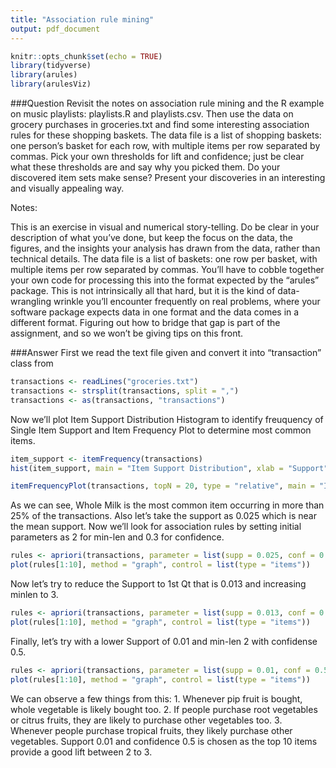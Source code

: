 ```yaml
---
title: "Association rule mining"
output: pdf_document
---
```


```r
knitr::opts_chunk$set(echo = TRUE)
library(tidyverse)
library(arules)
library(arulesViz)
```

###Question Revisit the notes on association rule mining and the R example on music playlists: playlists.R and playlists.csv. Then use the data on grocery purchases in groceries.txt and find some interesting association rules for these shopping baskets. The data file is a list of shopping baskets: one person's basket for each row, with multiple items per row separated by commas. Pick your own thresholds for lift and confidence; just be clear what these thresholds are and say why you picked them. Do your discovered item sets make sense? Present your discoveries in an interesting and visually appealing way.

Notes:

This is an exercise in visual and numerical story-telling. Do be clear in your description of what you've done, but keep the focus on the data, the figures, and the insights your analysis has drawn from the data, rather than technical details. The data file is a list of baskets: one row per basket, with multiple items per row separated by commas. You'll have to cobble together your own code for processing this into the format expected by the "arules" package. This is not intrinsically all that hard, but it is the kind of data-wrangling wrinkle you'll encounter frequently on real problems, where your software package expects data in one format and the data comes in a different format. Figuring out how to bridge that gap is part of the assignment, and so we won't be giving tips on this front.

###Answer First we read the text file given and convert it into "transaction" class from

```r
transactions <- readLines("groceries.txt")
transactions <- strsplit(transactions, split = ",")
transactions <- as(transactions, "transactions")
```

Now we'll plot Item Support Distribution Histogram to identify freuquency of Single Item Support and Item Frequency Plot to determine most common items.

```r
item_support <- itemFrequency(transactions)
hist(item_support, main = "Item Support Distribution", xlab = "Support")
```

```r
itemFrequencyPlot(transactions, topN = 20, type = "relative", main = "Item Frequency Plot")
```

As we can see, Whole Milk is the most common item occurring in more than 25% of the transactions. Also let's take the support as 0.025 which is near the mean support. Now we'll look for association rules by setting initial parameters as 2 for min-len and 0.3 for confidence.

```r
rules <- apriori(transactions, parameter = list(supp = 0.025, conf = 0.3, target = "rules", minlen = 2))
plot(rules[1:10], method = "graph", control = list(type = "items"))
```

Now let's try to reduce the Support to 1st Qt that is 0.013 and increasing minlen to 3.

```r
rules <- apriori(transactions, parameter = list(supp = 0.013, conf = 0.4, target = "rules", minlen = 3))
plot(rules[1:10], method = "graph", control = list(type = "items"))
```

Finally, let's try with a lower Support of 0.01 and min-len 2 with confidense 0.5.

```r
rules <- apriori(transactions, parameter = list(supp = 0.01, conf = 0.5, target = "rules", minlen = 2))
plot(rules[1:10], method = "graph", control = list(type = "items"))
```

We can observe a few things from this: 1. Whenever pip fruit is bought, whole vegetable is likely bought too. 2. If people purchase root vegetables or citrus fruits, they are likely to purchase other vegetables too. 3. Whenever people purchase tropical fruits, they likely purchase other vegetables. Support 0.01 and confidence 0.5 is chosen as the top 10 items provide a good lift between 2 to 3.
